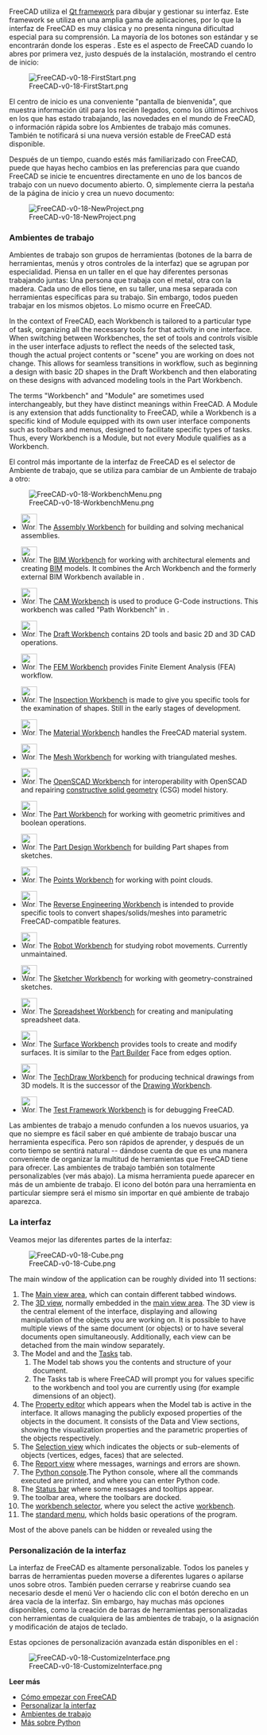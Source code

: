 <languages/>

<div class="mw-translate-fuzzy">
{{Docnav/es
|[[Manual:Installing/es|Manual:Instalación|]]
|[[Manual:Navigating in the 3D view/es|Manual:Navegación en la vista 3D]]
|[[Manual:Introduction/es|Inicio manual]]
|IconC = Crystal_Clear_manual.png
}}
</div>

{{Manual:TOC}}

<div class="mw-translate-fuzzy">
FreeCAD utiliza el [https://en.wikipedia.org/wiki/Qt_(software) Qt framework] para dibujar y gestionar su interfaz. Este framework se utiliza en una amplia gama de aplicaciones, por lo que la interfaz de FreeCAD es muy clásica y no presenta ninguna dificultad especial para su comprensión. La mayoría de los botones son estándar y se encontrarán donde los esperas {{MenuCommand|Archivo → Abrir, Editar → Pegar, etc}}. Este es el aspecto de FreeCAD cuando lo abres por primera vez, justo después de la instalación, mostrando el centro de inicio:
</div>

<div class="mw-translate-fuzzy">
[[Image:FreeCAD-v0-18-FirstStart.png|none]]
</div>

<div class="mw-translate-fuzzy">
El centro de inicio es una conveniente "pantalla de bienvenida", que muestra información útil para los recién llegados, como los últimos archivos en los que has estado trabajando, las novedades en el mundo de FreeCAD, o información rápida sobre los Ambientes de trabajo más comunes. También te notificará si una nueva versión estable de FreeCAD está disponible.
</div>

<div class="mw-translate-fuzzy">
Después de un tiempo, cuando estés más familiarizado con FreeCAD, puede que hayas hecho cambios en las preferencias para que cuando FreeCAD se inicie te encuentres directamente en uno de los bancos de trabajo con un nuevo documento abierto. O, simplemente cierra la pestaña de la página de inicio y crea un nuevo documento:
</div>

<div class="mw-translate-fuzzy">
[[Image:FreeCAD-v0-18-NewProject.png|none]]
</div>

<span id="Workbenches"></span>
=== Ambientes de trabajo ===

<div class="mw-translate-fuzzy">
Ambientes de trabajo son grupos de herramientas (botones de la barra de herramientas, menús y otros controles de la interfaz) que se agrupan por especialidad. Piensa en un taller en el que hay diferentes personas trabajando juntas: Una persona que trabaja con el metal, otra con la madera. Cada uno de ellos tiene, en su taller, una mesa separada con herramientas específicas para su trabajo. Sin embargo, todos pueden trabajar en los mismos objetos. Lo mismo ocurre en FreeCAD.
</div>

In the context of FreeCAD, each Workbench is tailored to a particular type of task, organizing all the necessary tools for that activity in one interface. When switching between Workbenches, the set of tools and controls visible in the user interface adjusts to reflect the needs of the selected task, though the actual project contents or "scene" you are working on does not change. This allows for seamless transitions in workflow, such as beginning a design with basic 2D shapes in the Draft Workbench and then elaborating on these designs with advanced modeling tools in the Part Workbench.

The terms "Workbench" and "Module" are sometimes used interchangeably, but they have distinct meanings within FreeCAD. A Module is any extension that adds functionality to FreeCAD, while a Workbench is a specific kind of Module equipped with its own user interface components such as toolbars and menus, designed to facilitate specific types of tasks. Thus, every Workbench is a Module, but not every Module qualifies as a Workbench.

El control más importante de la interfaz de FreeCAD es el selector de Ambiente de trabajo, que se utiliza para cambiar de un Ambiente de trabajo a otro:

<div class="mw-translate-fuzzy">
[[Image:FreeCAD-v0-18-WorkbenchMenu.png|none]]
</div>

<!--Please keep this list consistent with Workbenches, Online_Help_Toc and User_hub-->
* [[Image:Workbench_Assembly.svg|32px]] The [[Assembly_Workbench|Assembly Workbench]] for building and solving mechanical assemblies. {{Version|1.0}}

* [[Image:Workbench_BIM.svg|32px]] The [[BIM_Workbench|BIM Workbench]] for working with architectural elements and creating [https://en.wikipedia.org/wiki/Building_information_modeling BIM] models. It combines the Arch Workbench and the formerly external BIM Workbench available in {{VersionMinus|0.21}}.

* [[Image:Workbench_CAM.svg|32px]] The [[CAM_Workbench|CAM Workbench]] is used to produce G-Code instructions. This workbench was called "Path Workbench" in {{VersionMinus|0.21}}.

* [[Image:Workbench_Draft.svg|32px]] The [[Draft_Workbench|Draft Workbench]] contains 2D tools and basic 2D and 3D CAD operations.

* [[Image:Workbench_FEM.svg|32px]] The [[FEM_Workbench|FEM Workbench]] provides Finite Element Analysis (FEA) workflow.

* [[Image:Workbench_Inspection.svg|32px]] The [[Inspection_Workbench|Inspection Workbench]] is made to give you specific tools for the examination of shapes. Still in the early stages of development.

* [[Image:Workbench_Material.svg|32px]] The [[Material_Workbench|Material Workbench]] handles the FreeCAD material system. {{Version|1.0}}

* [[Image:Workbench_Mesh.svg|32px]] The [[Mesh_Workbench|Mesh Workbench]] for working with triangulated meshes.

* [[Image:Workbench_OpenSCAD.svg|32px]] The [[OpenSCAD_Workbench|OpenSCAD Workbench]] for interoperability with OpenSCAD and repairing [[Constructive_solid_geometry|constructive solid geometry]] (CSG) model history.

* [[Image:Workbench_Part.svg|32px]] The [[Part_Workbench|Part Workbench]] for working with geometric primitives and boolean operations.

* [[Image:Workbench_PartDesign.svg|32px]] The [[PartDesign_Workbench|Part Design Workbench]] for building Part shapes from sketches.

* [[Image:Workbench_Points.svg|32px]] The [[Points_Workbench|Points Workbench]] for working with point clouds.

* [[Image:Workbench_Reverse_Engineering.svg|32px]] The [[Reverse_Engineering_Workbench|Reverse Engineering Workbench]] is intended to provide specific tools to convert shapes/solids/meshes into parametric FreeCAD-compatible features.

* [[Image:Workbench_Robot.svg|32px]] The [[Robot_Workbench|Robot Workbench]] for studying robot movements. Currently unmaintained.

* [[Image:Workbench_Sketcher.svg|32px]] The [[Sketcher_Workbench|Sketcher Workbench]] for working with geometry-constrained sketches.

* [[Image:Workbench_Spreadsheet.svg|32px]] The [[Spreadsheet_Workbench|Spreadsheet Workbench]] for creating and manipulating spreadsheet data.

* [[Image:Workbench_Surface.svg|32px]] The [[Surface_Workbench|Surface Workbench]] provides tools to create and modify surfaces. It is similar to the [[Part_Builder|Part Builder]] Face from edges option.

* [[Image:Workbench_TechDraw.svg|32px]] The [[TechDraw_Workbench|TechDraw Workbench]] for producing technical drawings from 3D models. It is the successor of the [[Drawing_Workbench|Drawing Workbench]].

* [[Image:Workbench_Test.svg|32px]] The [[Testing|Test Framework Workbench]] is for debugging FreeCAD.

<div class="mw-translate-fuzzy">
Las ambientes de trabajo a menudo confunden a los nuevos usuarios, ya que no siempre es fácil saber en qué ambiente de trabajo buscar una herramienta específica. Pero son rápidos de aprender, y después de un corto tiempo se sentirá natural -- dándose cuenta de que es una manera conveniente de organizar la multitud de herramientas que FreeCAD tiene para ofrecer. Las ambientes de trabajo también son totalmente personalizables (ver más abajo).  La misma herramienta puede aparecer en más de un ambiente de trabajo.  El icono del botón para una herramienta en particular siempre será el mismo sin importar en qué ambiente de trabajo aparezca.
</div>

<span id="The_interface"></span>
=== La interfaz ===

Veamos mejor las diferentes partes de la interfaz:

<div class="mw-translate-fuzzy">
[[Image:FreeCAD-v0-18-Cube.png|none]]
</div>

The main window of the application can be roughly divided into 11 sections:

# The [[Main_view_area|Main view area]], which can contain different tabbed windows.
# The [[3D_view|3D view]], normally embedded in the [[Main_view_area|main view area]]. The 3D view is the central element of the interface, displaying and allowing manipulation of the objects you are working on. It is possible to have multiple views of the same document (or objects) or to have several documents open simultaneously. Additionally, each view can be detached from the main window separately. 
#The Model and and the [[Task_panel|Tasks]] tab.
## The Model tab shows you the contents and structure of your document.
## The Tasks tab is where FreeCAD will prompt you for values specific to the workbench and tool you are currently using (for example dimensions of an object).
# The [[Property_editor|Property editor]] which appears when the Model tab is active in the interface. It allows managing the publicly exposed properties of the objects in the document. It consists of the Data and View sections, showing the visualization properties and the parametric properties of the objects respectively.
#The [[Selection_view|Selection view]] which indicates the objects or sub-elements of objects (vertices, edges, faces) that are selected.
#The [[Report_view|Report view]] where messages, warnings and errors are shown.
#The [[Python_console|Python console]].The Python console, where all the commands executed are printed, and where you can enter Python code.
# The [[Status_bar|Status bar]] where some messages and tooltips appear.
# The toolbar area, where the toolbars are docked.
#The [[Std_Workbench|workbench selector]], where you select the active [[Workbenches|workbench]].
# The [[Standard_Menu|standard menu]], which holds basic operations of the program.

Most of the above panels can be hidden or revealed using the {{MenuCommand|View → Panels menu}}

<span id="Customizing_the_interface"></span>
=== Personalización de la interfaz ===

<div class="mw-translate-fuzzy">
La interfaz de FreeCAD es altamente personalizable. Todos los paneles y barras de herramientas pueden moverse a diferentes lugares o apilarse unos sobre otros. También pueden cerrarse y reabrirse cuando sea necesario desde el menú Ver o haciendo clic con el botón derecho en un área vacía de la interfaz. Sin embargo, hay muchas más opciones disponibles, como la creación de barras de herramientas personalizadas con herramientas de cualquiera de las ambientes de trabajo, o la asignación y modificación de atajos de teclado.
</div>

Estas opciones de personalización avanzada están disponibles en el {{MenuCommand|Herramientas → Personalizar}}:

<div class="mw-translate-fuzzy">
[[Image:FreeCAD-v0-18-CustomizeInterface.png|none]]
</div>

'''Leer más'''

* [[Getting started/es|Cómo empezar con FreeCAD]]
* [[Interface Customization/es|Personalizar la interfaz]]
* [[Workbenches/es|Ambientes de trabajo]]
* [https://www.python.org Más sobre Python]


<div class="mw-translate-fuzzy">
{{Docnav/es
|[[Manual:Installing/es|Manual:Instalación|]]
|[[Manual:Navigating in the 3D view/es|Manual:Navegación en la vista 3D]]
|[[Manual:Introduction/es|Inicio manual]]
|IconC = Crystal_Clear_manual.png
}}
</div>